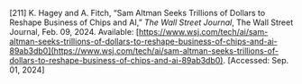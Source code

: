 \[211\]	K. Hagey and A. Fitch, “Sam Altman Seeks Trillions of Dollars to Reshape Business of Chips and AI,” *The Wall Street Journal*, The Wall Street Journal, Feb. 09, 2024\. Available: [https://www.wsj.com/tech/ai/sam-altman-seeks-trillions-of-dollars-to-reshape-business-of-chips-and-ai-89ab3db0](https://www.wsj.com/tech/ai/sam-altman-seeks-trillions-of-dollars-to-reshape-business-of-chips-and-ai-89ab3db0). \[Accessed: Sep. 01, 2024\]